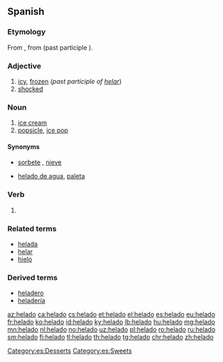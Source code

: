 ==Spanish==

===Etymology===
From {{m|es|helar}}, from {{etyl|la|es}} {{m|la|gelare}} (past participle {{m|la|gelātus}}).

===Adjective===
{{es-adj|f=helada}}

# [[icy]], [[frozen]] (''past participle of [[helar]]'')
# [[shocked]]

===Noun===
{{es-noun|m}}

# [[ice cream]]
# [[popsicle]], [[ice pop]]

====Synonyms====
* {{sense|ice cream}} [[sorbete]] {{qualifier|El Salvador}}, [[nieve]] {{qualifier|Mexico}}
* {{sense|popsicle}} [[helado de agua]], [[paleta]]

===Verb===
{{es-past participle|helad}}

# {{es-verb form of|ending=ar|mood=participle|helar}}

===Related terms===
* [[helada]]
* [[helar]]
* [[hielo]]

===Derived terms===
* [[heladero]]
* [[heladería]]

[[Category:es:Desserts]]
[[Category:es:Sweets]]

[[az:helado]]
[[ca:helado]]
[[cs:helado]]
[[et:helado]]
[[el:helado]]
[[es:helado]]
[[eu:helado]]
[[fr:helado]]
[[ko:helado]]
[[id:helado]]
[[ky:helado]]
[[lb:helado]]
[[hu:helado]]
[[mg:helado]]
[[mn:helado]]
[[nl:helado]]
[[no:helado]]
[[uz:helado]]
[[pl:helado]]
[[ro:helado]]
[[ru:helado]]
[[sm:helado]]
[[fi:helado]]
[[tl:helado]]
[[th:helado]]
[[tg:helado]]
[[chr:helado]]
[[zh:helado]]